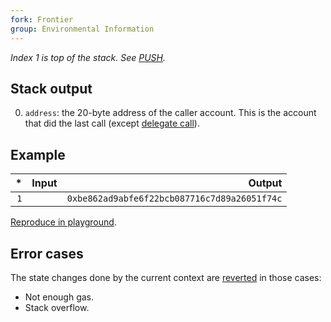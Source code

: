 ```yaml
---
fork: Frontier
group: Environmental Information
---
```


*Index 1 is top of the stack. See [PUSH](/#60).*

## Stack output

0. `address`: the 20-byte address of the caller account. This is the account that did the last call (except [delegate call](/#F4)).

## Example

| * | Input | Output |
|--:|------:|-------:|
| `1` | | `0xbe862ad9abfe6f22bcb087716c7d89a26051f74c` |

[Reproduce in playground](/?unit=Wei&codeType=Mnemonic&code='CALLER'_).

## Error cases

The state changes done by the current context are [reverted](#FD) in those cases:
- Not enough gas.
- Stack overflow.
